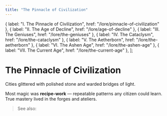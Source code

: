 ```yaml
---
title: "The Pinnacle of Civilization"
---
```



  { label: "I. The Pinnacle of Civilization", href: "/lore/pinnacle-of-civilization" },
  { label: "II. The Age of Decline", href: "/lore/age-of-decline" },
  { label: "III. The Geniuses", href: "/lore/the-geniuses" },
  { label: "IV. The Cataclysm", href: "/lore/the-cataclysm" },
  { label: "V. The Aetherborn", href: "/lore/the-aetherborn" },
  { label: "VI. The Ashen Age", href: "/lore/the-ashen-age" },
  { label: "VII. The Current Age", href: "/lore/the-current-age" },
];

<LoreLayout title="The Pinnacle of Civilization" sidebar={sidebar}>

# The Pinnacle of Civilization

Cities glittered with polished stone and warded bridges of light.

Most magic was **recipe-work** — repeatable patterns any citizen could learn.  
True mastery lived in the forges and ateliers.

> See also: <Term t="Pinnacle of the World" desc="The highest nexus of magic at the world's center." link="/lore/the-cataclysm#the-pinnacle" />

</LoreLayout>
